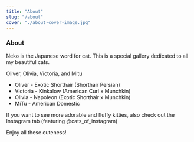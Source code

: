 ```yaml
---
title: "About"
slug: "/about"
cover: "./about-cover-image.jpg"
---
```


### About
Neko is the Japanese word for cat. This is a special gallery dedicated to all my beautiful cats.

Oliver, Olivia, Victoria, and Mitu
* Oliver - Exotic Shorthair (Shorthair Persian)
* Victoria - Kinkalow (American Curl x Munchkin)
* Olivia - Napoleon (Exotic Shorthair x Munchkin)
* MiTu - American Domestic

If you want to see more adorable and fluffy kitties, also check out the Instagram tab (featuring @cats_of_instagram)

Enjoy all these cuteness!
